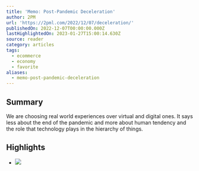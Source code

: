 ```yaml
---
title: 'Memo: Post-Pandemic Deceleration'
author: 2PM
url: 'https://2pml.com/2022/12/07/deceleration/'
publishedOn: 2022-12-07T00:00:00.000Z
lastHighlightedOn: 2023-01-27T15:00:14.630Z
source: reader
category: articles
tags:
  - ecommerce
  - economy
  - favorite
aliases:
  - memo-post-pandemic-deceleration
---
```

## Summary

We are choosing real world experiences over virtual and digital ones. It says less about the end of the pandemic and more about human tendency and the role that technology plays in the hierarchy of things.

## Highlights
- ![](https://i0.wp.com/2pml.com/wp-content/uploads/2022/12/chart-12.05.2022-scaled.jpg?w=2048&ssl=1)
